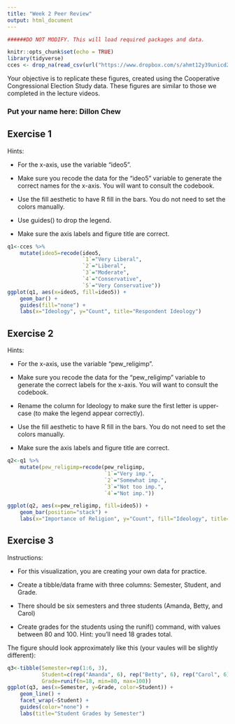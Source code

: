 ```yaml
---
title: "Week 2 Peer Review"
output: html_document
---
```


```r

######DO NOT MODIFY. This will load required packages and data.

knitr::opts_chunk$set(echo = TRUE)
library(tidyverse)
cces <- drop_na(read_csv(url("https://www.dropbox.com/s/ahmt12y39unicd2/cces_sample_coursera.csv?raw=1")))
```

Your objective is to replicate these figures, created using the Cooperative Congressional Election Study data. These figures are similar to those we completed in the lecture videos.

### Put your name here: Dillon Chew



## Exercise 1

Hints:

* For the x-axis, use the variable "ideo5".

* Make sure you recode the data for the "ideo5" variable to generate the correct names for the x-axis. You will want to consult the codebook.

* Use the fill aesthetic to have R fill in the bars. You do not need to set the colors manually.

* Use guides() to drop the legend.

* Make sure the axis labels and figure title are correct.


```r
q1<-cces %>%
    mutate(ideo5=recode(ideo5, 
                        `1`="Very Liberal",
                        `2`="Liberal",
                        `3`="Moderate",
                        `4`="Conservative",
                        `5`="Very Conservative"))
ggplot(q1, aes(x=ideo5, fill=ideo5)) + 
    geom_bar() +
    guides(fill="none") +
    labs(x="Ideology", y="Count", title="Respondent Ideology")

```

## Exercise 2

Hints:

* For the x-axis, use the variable "pew_religimp".

* Make sure you recode the data for the "pew_religimp" variable to generate the correct labels for the x-axis. You will want to consult the codebook.

* Rename the column for Ideology to make sure the first letter is upper-case (to make the legend appear correctly).

* Use the fill aesthetic to have R fill in the bars. You do not need to set the colors manually.

* Make sure the axis labels and figure title are correct.

```r
q2<-q1 %>%
    mutate(pew_religimp=recode(pew_religimp,
                               `1`="Very imp.", 
                               `2`="Somewhat imp.",
                               `3`="Not too imp.",
                               `4`="Not imp."))

ggplot(q2, aes(x=pew_religimp, fill=ideo5)) + 
    geom_bar(position="stack") + 
    labs(x="Importance of Religion", y="Count", fill="Ideology", title="Importance of Religion by Ideology")
```

## Exercise 3

Instructions:

* For this visualization, you are creating your own data for practice.

* Create a tibble/data frame with three columns: Semester, Student, and Grade.

* There should be six semesters and three students (Amanda, Betty, and Carol)

* Create grades for the students using the runif() command, with values between 80 and 100. Hint: you'll need 18 grades total.

The figure should look approximately like this (your vaules will be slightly different):


```r
q3<-tibble(Semester=rep(1:6, 3),
           Student=c(rep("Amanda", 6), rep("Betty", 6), rep("Carol", 6)),
           Grade=runif(n=18, min=80, max=100))
ggplot(q3, aes(x=Semester, y=Grade, color=Student)) + 
    geom_line() +
    facet_wrap(~Student) +
    guides(color="none") +
    labs(title="Student Grades by Semester")
```
